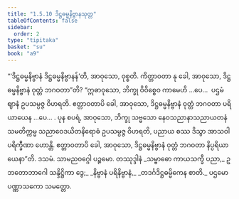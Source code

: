 ```yaml
---
title: "1.5.10 ဒိဋ္ဌဓမ္မနိဗ္ဗာနသုတ္တ"
tableOfContents: false
sidebar:
  order: 2
type: "tipitaka"
basket: "su"
book: "a9"
---
```



<DynamicBreadcrumb />

<Division number="51" book="a9">

<Paragraph number="398" book="a9">
“‘ဒိဋ္ဌဓမ္မနိဗ္ဗာနံ ဒိဋ္ဌဓမ္မနိဗ္ဗာနန်’တိ, အာဝုသော, ဝုစ္စတိ. ကိတ္တာဝတာ နု ခေါ, အာဝုသော, ဒိဋ္ဌဓမ္မနိဗ္ဗာနံ ဝုတ္တံ ဘဂဝတာ”တိ?
</Paragraph>

<Paragraph number="399" book="a9">
“ဣဓာဝုသော, ဘိက္ခု ဝိဝိစ္စေဝ ကာမေဟိ …ပေ…  ပဌမံ ဈာနံ ဥပသမ္ပဇ္ဇ ဝိဟရတိ. ဧတ္တာဝတာပိ ခေါ, အာဝုသော, ဒိဋ္ဌဓမ္မနိဗ္ဗာနံ ဝုတ္တံ ဘဂဝတာ ပရိယာယေန …ပေ… .
</Paragraph>

<Paragraph number="400" book="a9">
ပုန စပရံ, အာဝုသော, ဘိက္ခု သဗ္ဗသော နေဝသညာနာသညာယတနံ သမတိက္ကမ္မ သညာဝေဒယိတနိရောဓံ ဥပသမ္ပဇ္ဇ ဝိဟရတိ, ပညာယ စဿ ဒိသွာ အာသဝါ ပရိက္ခီဏာ ဟောန္တိ. ဧတ္တာဝတာပိ ခေါ, အာဝုသော, ဒိဋ္ဌဓမ္မနိဗ္ဗာနံ ဝုတ္တံ ဘဂဝတာ နိပ္ပရိယာယေနာ”တိ.

</Paragraph>
</Division>

<Paragraph number="401" type="center" book="a9">
ဒသမံ.



</Paragraph>

<Paragraph number="402" type="center" book="a9">
သာမညဝဂ္ဂေါ ပဉ္စမော.



</Paragraph>

<Paragraph number="403" type="center" book="a9">
တဿုဒ္ဒါနံ


</Paragraph>

<Paragraph number="404" type="verses" book="a9">
_သမ္ဗာဓော ကာယသက္ခီ ပညာ,_  
ဥဘတောဘာဂေါ သန္ဒိဋ္ဌိကာ ဒွေ;_  
_နိဗ္ဗာနံ ပရိနိဗ္ဗာနံ,_  
_တဒင်္ဂဒိဋ္ဌဓမ္မိကေန စာတိ._  


</Paragraph>

<Paragraph number="405" type="center" book="a9">
ပဌမော ပဏ္ဏာသကော သမတ္တော.
</Paragraph>